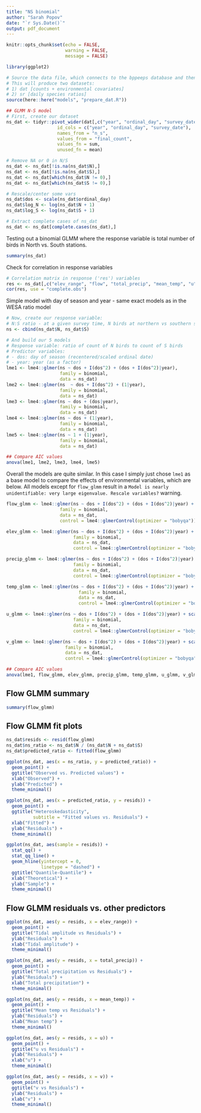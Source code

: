 ```yaml
---
title: "NS binomial"
author: "Sarah Popov"
date: "`r Sys.Date()`"
output: pdf_document
---
```


```r
knitr::opts_chunk$set(echo = FALSE,
                      warning = FALSE, 
                      message = FALSE)

library(ggplot2)

# Source the data file, which connects to the bppeeps database and then queries and processes the data
# This will produce two datasets: 
# 1) dat [counts + environmental covariates]
# 2) sr [daily species ratios]
source(here::here("models", "prepare_dat.R"))

## GLMM N-S model
# First, create our dataset
ns_dat <- tidyr::pivot_wider(dat[,c("year", "ordinal_day", "survey_date", "n_s", "final_count", "elev_range", "flow", "total_precip", "mean_temp", "u", "v")], 
                   id_cols = c("year", "ordinal_day", "survey_date"),
                   names_from = "n_s",
                   values_from = "final_count",
                   values_fn = sum,
                   unused_fn = mean)

# Remove NA or 0 in N/S
ns_dat <- ns_dat[!is.na(ns_dat$N),]
ns_dat <- ns_dat[!is.na(ns_dat$S),]
ns_dat <- ns_dat[which(ns_dat$N != 0),]
ns_dat <- ns_dat[which(ns_dat$S != 0),]

# Rescale/center some vars
ns_dat$dos <- scale(ns_dat$ordinal_day)
ns_dat$log_N <- log(ns_dat$N + 1)
ns_dat$log_S <- log(ns_dat$S + 1)

# Extract complete cases of ns_dat
ns_dat <- ns_dat[complete.cases(ns_dat),]
```

Testing out a binomial GLMM where the response variable is total number of birds in North vs. South stations.

```r
summary(ns_dat)
```

Check for correlation in response variables

```r
# Correlation matrix in response ('res') variables
res <- ns_dat[,c("elev_range", "flow", "total_precip", "mean_temp", "u", "v")]
cor(res, use = "complete.obs")
```

Simple model with day of season and year - same exact models as in the WESA ratio model

```r
# Now, create our response variable: 
# N:S ratio - at a given survey time, N birds at northern vs southern station
ns <- cbind(ns_dat$N, ns_dat$S)

# And build our 5 models 
# Response variable: ratio of count of N birds to count of S birds
# Predictor variables:
# - dos: day of season (recentered/scaled ordinal date)
# - year: year (as a factor)
lme1 <- lme4::glmer(ns ~ dos + I(dos^2) + (dos + I(dos^2)|year),
                    family = binomial, 
                    data = ns_dat)
lme2 <- lme4::glmer(ns  ~ dos + I(dos^2) + (1|year), 
                    family = binomial, 
                    data = ns_dat)
lme3 <- lme4::glmer(ns ~ dos + (dos|year), 
                    family = binomial, 
                    data = ns_dat)
lme4 <- lme4::glmer(ns ~ dos + (1|year), 
                    family = binomial, 
                    data = ns_dat)
lme5 <- lme4::glmer(ns ~ 1 + (1|year), 
                    family = binomial, 
                    data = ns_dat)

## Compare AIC values 
anova(lme1, lme2, lme3, lme4, lme5)
```

Overall the models are quite similar. In this case I simply just chose `lme1` as a base model to compare the effects of environmental variables, which are below. All models except for `flow_glmm` result in a `Model is nearly unidentifiable: very large eigenvalue. Rescale variables?` warning.

```r
flow_glmm <- lme4::glmer(ns ~ dos + I(dos^2) + (dos + I(dos^2)|year) + scale(flow),
                    family = binomial, 
                    data = ns_dat,
                    control = lme4::glmerControl(optimizer = "bobyqa"))

elev_glmm <- lme4::glmer(ns ~ dos + I(dos^2) + (dos + I(dos^2)|year) + scale(elev_range),
                         family = binomial, 
                         data = ns_dat,
                         control = lme4::glmerControl(optimizer = "bobyqa"))

precip_glmm <- lme4::glmer(ns ~ dos + I(dos^2) + (dos + I(dos^2)|year) + scale(total_precip),
                         family = binomial, 
                         data = ns_dat,
                         control = lme4::glmerControl(optimizer = "bobyqa"))

temp_glmm <- lme4::glmer(ns ~ dos + I(dos^2) + (dos + I(dos^2)|year) + scale(mean_temp),
                           family = binomial, 
                           data = ns_dat,
                           control = lme4::glmerControl(optimizer = "bobyqa"))

u_glmm <- lme4::glmer(ns ~ dos + I(dos^2) + (dos + I(dos^2)|year) + scale(u),
                         family = binomial, 
                         data = ns_dat,
                         control = lme4::glmerControl(optimizer = "bobyqa"))

v_glmm <- lme4::glmer(ns ~ dos + I(dos^2) + (dos + I(dos^2)|year) + scale(v),
                      family = binomial, 
                      data = ns_dat,
                      control = lme4::glmerControl(optimizer = "bobyqa"))

## Compare AIC values 
anova(lme1, flow_glmm, elev_glmm, precip_glmm, temp_glmm, u_glmm, v_glmm)
```

\newpage

## Flow GLMM summary

```r
summary(flow_glmm)
```

\newpage
## Flow GLMM fit plots

```r
ns_dat$resids <- resid(flow_glmm)
ns_dat$ns_ratio <- ns_dat$N / (ns_dat$N + ns_dat$S)
ns_dat$predicted_ratio <- fitted(flow_glmm)
```

```r
ggplot(ns_dat, aes(x = ns_ratio, y = predicted_ratio)) +
  geom_point() + 
  ggtitle("Observed vs. Predicted values") +
  xlab("Observed") + 
  ylab("Predicted") +
  theme_minimal()
```

```r
ggplot(ns_dat, aes(x = predicted_ratio, y = resids)) +
  geom_point() + 
  ggtitle("Heteroskedasticity",
          subtitle = "Fitted values vs. Residuals") +
  xlab("Fitted") + 
  ylab("Residuals") +
  theme_minimal()
```

```r
ggplot(ns_dat, aes(sample = resids)) +
  stat_qq() + 
  stat_qq_line() +
  geom_hline(yintercept = 0,
             linetype = "dashed") +
  ggtitle("Quantile-Quantile") +
  xlab("Theoretical") + 
  ylab("Sample") +
  theme_minimal()
```

## Flow GLMM residuals vs. other predictors

```r
ggplot(ns_dat, aes(y = resids, x = elev_range)) +
  geom_point() + 
  ggtitle("Tidal amplitude vs Residuals") +
  ylab("Residuals") + 
  xlab("Tidal amplitude") +
  theme_minimal()
```

```r
ggplot(ns_dat, aes(y = resids, x = total_precip)) +
  geom_point() + 
  ggtitle("Total precipitation vs Residuals") +
  ylab("Residuals") + 
  xlab("Total precipitation") +
  theme_minimal()
```

```r
ggplot(ns_dat, aes(y = resids, x = mean_temp)) +
  geom_point() + 
  ggtitle("Mean temp vs Residuals") +
  ylab("Residuals") + 
  xlab("Mean temp") +
  theme_minimal()
```

```r
ggplot(ns_dat, aes(y = resids, x = u)) +
  geom_point() + 
  ggtitle("u vs Residuals") +
  ylab("Residuals") + 
  xlab("u") +
  theme_minimal()
```

```r
ggplot(ns_dat, aes(y = resids, x = v)) +
  geom_point() + 
  ggtitle("v vs Residuals") +
  ylab("Residuals") + 
  xlab("v") +
  theme_minimal()
```